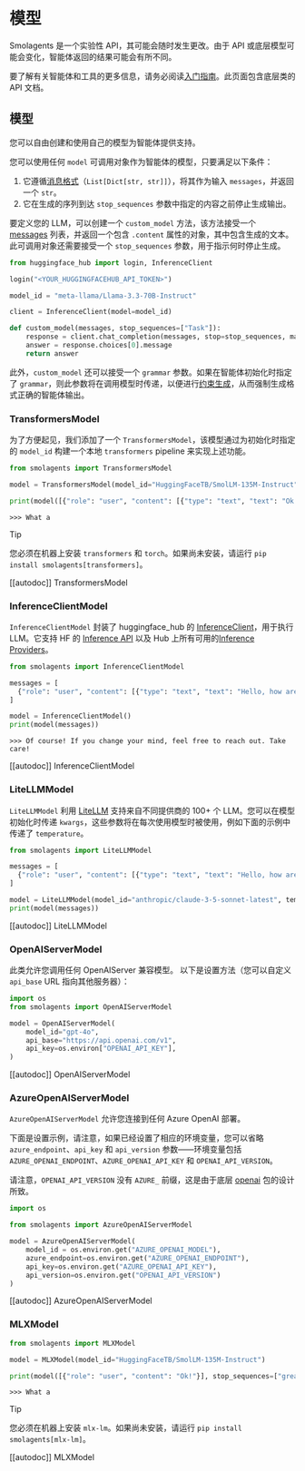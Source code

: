 
<!--Copyright 2024 The HuggingFace Team. All rights reserved.

Licensed under the Apache License, Version 2.0 (the "License"); you may not use this file except in compliance with
the License. You may obtain a copy of the License at

http://www.apache.org/licenses/LICENSE-2.0

Unless required by applicable law or agreed to in writing, software distributed under the License is distributed on
an "AS IS" BASIS, WITHOUT WARRANTIES OR CONDITIONS OF ANY KIND, either express or implied. See the License for the
specific language governing permissions and limitations under the License.

⚠️ Note that this file is in Markdown but contain specific syntax for our doc-builder (similar to MDX) that may not be
rendered properly in your Markdown viewer.

-->
# 模型

<Tip warning={true}>

Smolagents 是一个实验性 API，其可能会随时发生更改。由于 API 或底层模型可能会变化，智能体返回的结果可能会有所不同。

</Tip>

要了解有关智能体和工具的更多信息，请务必阅读[入门指南](../index)。此页面包含底层类的 API 文档。

## 模型

您可以自由创建和使用自己的模型为智能体提供支持。

您可以使用任何 `model` 可调用对象作为智能体的模型，只要满足以下条件：
1. 它遵循[消息格式](./chat_templating)（`List[Dict[str, str]]`），将其作为输入 `messages`，并返回一个 `str`。
2. 它在生成的序列到达 `stop_sequences` 参数中指定的内容之前停止生成输出。

要定义您的 LLM，可以创建一个 `custom_model` 方法，该方法接受一个 [messages](./chat_templating) 列表，并返回一个包含 `.content` 属性的对象，其中包含生成的文本。此可调用对象还需要接受一个 `stop_sequences` 参数，用于指示何时停止生成。

```python
from huggingface_hub import login, InferenceClient

login("<YOUR_HUGGINGFACEHUB_API_TOKEN>")

model_id = "meta-llama/Llama-3.3-70B-Instruct"

client = InferenceClient(model=model_id)

def custom_model(messages, stop_sequences=["Task"]):
    response = client.chat_completion(messages, stop=stop_sequences, max_tokens=1000)
    answer = response.choices[0].message
    return answer
```

此外，`custom_model` 还可以接受一个 `grammar` 参数。如果在智能体初始化时指定了 `grammar`，则此参数将在调用模型时传递，以便进行[约束生成](https://huggingface.co/docs/text-generation-inference/conceptual/guidance)，从而强制生成格式正确的智能体输出。

### TransformersModel

为了方便起见，我们添加了一个 `TransformersModel`，该模型通过为初始化时指定的 `model_id` 构建一个本地 `transformers` pipeline 来实现上述功能。

```python
from smolagents import TransformersModel

model = TransformersModel(model_id="HuggingFaceTB/SmolLM-135M-Instruct")

print(model([{"role": "user", "content": [{"type": "text", "text": "Ok!"}]}], stop_sequences=["great"]))
```
```text
>>> What a
```

> [!TIP]
> 您必须在机器上安装 `transformers` 和 `torch`。如果尚未安装，请运行 `pip install smolagents[transformers]`。

[[autodoc]] TransformersModel

### InferenceClientModel

`InferenceClientModel` 封装了 huggingface_hub 的 [InferenceClient](https://huggingface.co/docs/huggingface_hub/main/en/guides/inference)，用于执行 LLM。它支持 HF 的 [Inference API](https://huggingface.co/docs/api-inference/index) 以及 Hub 上所有可用的[Inference Providers](https://huggingface.co/blog/inference-providers)。

```python
from smolagents import InferenceClientModel

messages = [
  {"role": "user", "content": [{"type": "text", "text": "Hello, how are you?"}]}
]

model = InferenceClientModel()
print(model(messages))
```
```text
>>> Of course! If you change your mind, feel free to reach out. Take care!
```
[[autodoc]] InferenceClientModel

### LiteLLMModel

`LiteLLMModel` 利用 [LiteLLM](https://www.litellm.ai/) 支持来自不同提供商的 100+ 个 LLM。您可以在模型初始化时传递 `kwargs`，这些参数将在每次使用模型时被使用，例如下面的示例中传递了 `temperature`。

```python
from smolagents import LiteLLMModel

messages = [
  {"role": "user", "content": [{"type": "text", "text": "Hello, how are you?"}]}
]

model = LiteLLMModel(model_id="anthropic/claude-3-5-sonnet-latest", temperature=0.2, max_tokens=10)
print(model(messages))
```

[[autodoc]] LiteLLMModel

### OpenAIServerModel

此类允许您调用任何 OpenAIServer 兼容模型。
以下是设置方法（您可以自定义 `api_base` URL 指向其他服务器）：
```py
import os
from smolagents import OpenAIServerModel

model = OpenAIServerModel(
    model_id="gpt-4o",
    api_base="https://api.openai.com/v1",
    api_key=os.environ["OPENAI_API_KEY"],
)
```

[[autodoc]] OpenAIServerModel

### AzureOpenAIServerModel

`AzureOpenAIServerModel` 允许您连接到任何 Azure OpenAI 部署。

下面是设置示例，请注意，如果已经设置了相应的环境变量，您可以省略 `azure_endpoint`、`api_key` 和 `api_version` 参数——环境变量包括 `AZURE_OPENAI_ENDPOINT`、`AZURE_OPENAI_API_KEY` 和 `OPENAI_API_VERSION`。

请注意，`OPENAI_API_VERSION` 没有 `AZURE_` 前缀，这是由于底层 [openai](https://github.com/openai/openai-python) 包的设计所致。

```py
import os

from smolagents import AzureOpenAIServerModel

model = AzureOpenAIServerModel(
    model_id = os.environ.get("AZURE_OPENAI_MODEL"),
    azure_endpoint=os.environ.get("AZURE_OPENAI_ENDPOINT"),
    api_key=os.environ.get("AZURE_OPENAI_API_KEY"),
    api_version=os.environ.get("OPENAI_API_VERSION")    
)
```

[[autodoc]] AzureOpenAIServerModel

### MLXModel

```python
from smolagents import MLXModel

model = MLXModel(model_id="HuggingFaceTB/SmolLM-135M-Instruct")

print(model([{"role": "user", "content": "Ok!"}], stop_sequences=["great"]))
```
```text
>>> What a
```

> [!TIP]
> 您必须在机器上安装 `mlx-lm`。如果尚未安装，请运行 `pip install smolagents[mlx-lm]`。

[[autodoc]] MLXModel
